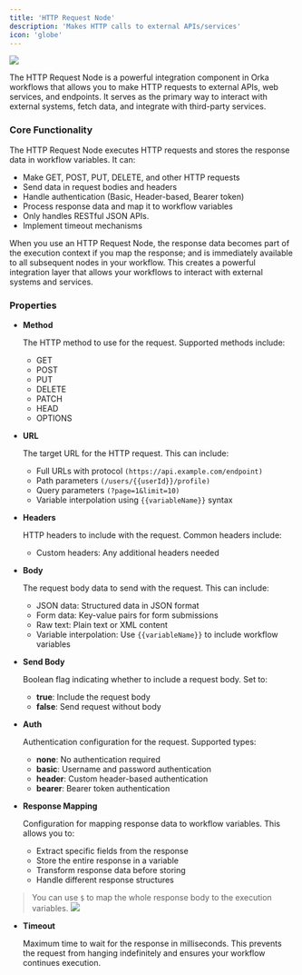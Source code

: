 ```yaml
---
title: 'HTTP Request Node'
description: 'Makes HTTP calls to external APIs/services'
icon: 'globe'
---
```


![](../../images/http-request-node.jpg)

The HTTP Request Node is a powerful integration component in Orka workflows that allows you to make HTTP requests to external APIs, web services, and endpoints. It serves as the primary way to interact with external systems, fetch data, and integrate with third-party services.

### Core Functionality

The HTTP Request Node executes HTTP requests and stores the response data in workflow variables. It can:

* Make GET, POST, PUT, DELETE, and other HTTP requests
* Send data in request bodies and headers
* Handle authentication (Basic, Header-based, Bearer token)
* Process response data and map it to workflow variables
* Only handles RESTful JSON APIs.
* Implement timeout mechanisms

When you use an HTTP Request Node, the response data becomes part of the execution context if you map the response; and is immediately available to all subsequent nodes in your workflow. This creates a powerful integration layer that allows your workflows to interact with external systems and services.

### Properties

*   **Method**

    The HTTP method to use for the request. Supported methods include:

    * GET
    * POST
    * PUT
    * DELETE
    * PATCH
    * HEAD
    * OPTIONS


*   **URL**

    The target URL for the HTTP request. This can include:

    * Full URLs with protocol `(https://api.example.com/endpoint)`
    * Path parameters `(/users/{{userId}}/profile)`
    * Query parameters `(?page=1&limit=10)`
    * Variable interpolation using `{{variableName}}` syntax


*   **Headers**

    HTTP headers to include with the request. Common headers include:

    * Custom headers: Any additional headers needed


*   **Body**

    The request body data to send with the request. This can include:

    * JSON data: Structured data in JSON format
    * Form data: Key-value pairs for form submissions
    * Raw text: Plain text or XML content
    * Variable interpolation: Use `{{variableName}}` to include workflow variables


*   **Send Body**

    Boolean flag indicating whether to include a request body. Set to:

    * **true**: Include the request body
    * **false**: Send request without body


*   **Auth**

    Authentication configuration for the request. Supported types:

    * **none**: No authentication required
    * **basic**: Username and password authentication
    * **header**: Custom header-based authentication
    * **bearer**: Bearer token authentication


*   **Response Mapping**

    Configuration for mapping response data to workflow variables. This allows you to:

    * Extract specific fields from the response
    * Store the entire response in a variable
    * Transform response data before storing
    * Handle different response structures

> You can use `$` to map the whole response body to the execution variables.
> ![](../../images/response-mapping-http-node.jpg)

*   **Timeout**

    Maximum time to wait for the response in milliseconds. This prevents the request from hanging indefinitely and ensures your workflow continues execution.
